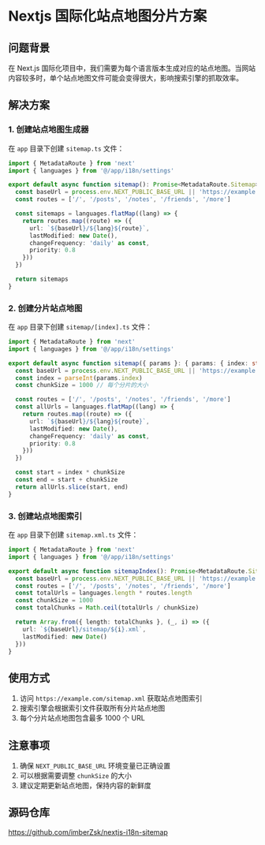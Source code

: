 
# Nextjs 国际化站点地图分片方案

## 问题背景

在 Next.js 国际化项目中，我们需要为每个语言版本生成对应的站点地图。当网站内容较多时，单个站点地图文件可能会变得很大，影响搜索引擎的抓取效率。

## 解决方案

### 1. 创建站点地图生成器

在 `app` 目录下创建 `sitemap.ts` 文件：

```ts
import { MetadataRoute } from 'next'
import { languages } from '@/app/i18n/settings'

export default async function sitemap(): Promise<MetadataRoute.Sitemap> {
  const baseUrl = process.env.NEXT_PUBLIC_BASE_URL || 'https://example.com'
  const routes = ['/', '/posts', '/notes', '/friends', '/more']

  const sitemaps = languages.flatMap((lang) => {
    return routes.map((route) => ({
      url: `${baseUrl}/${lang}${route}`,
      lastModified: new Date(),
      changeFrequency: 'daily' as const,
      priority: 0.8
    }))
  })

  return sitemaps
}
```

### 2. 创建分片站点地图

在 `app` 目录下创建 `sitemap/[index].ts` 文件：

```ts
import { MetadataRoute } from 'next'
import { languages } from '@/app/i18n/settings'

export default async function sitemap({ params }: { params: { index: string } }): Promise<MetadataRoute.Sitemap> {
  const baseUrl = process.env.NEXT_PUBLIC_BASE_URL || 'https://example.com'
  const index = parseInt(params.index)
  const chunkSize = 1000 // 每个分片的大小

  const routes = ['/', '/posts', '/notes', '/friends', '/more']
  const allUrls = languages.flatMap((lang) => {
    return routes.map((route) => ({
      url: `${baseUrl}/${lang}${route}`,
      lastModified: new Date(),
      changeFrequency: 'daily' as const,
      priority: 0.8
    }))
  })

  const start = index * chunkSize
  const end = start + chunkSize
  return allUrls.slice(start, end)
}
```

### 3. 创建站点地图索引

在 `app` 目录下创建 `sitemap.xml.ts` 文件：

```ts
import { MetadataRoute } from 'next'
import { languages } from '@/app/i18n/settings'

export default async function sitemapIndex(): Promise<MetadataRoute.SitemapIndex> {
  const baseUrl = process.env.NEXT_PUBLIC_BASE_URL || 'https://example.com'
  const routes = ['/', '/posts', '/notes', '/friends', '/more']
  const totalUrls = languages.length * routes.length
  const chunkSize = 1000
  const totalChunks = Math.ceil(totalUrls / chunkSize)

  return Array.from({ length: totalChunks }, (_, i) => ({
    url: `${baseUrl}/sitemap/${i}.xml`,
    lastModified: new Date()
  }))
}
```

## 使用方式

1. 访问 `https://example.com/sitemap.xml` 获取站点地图索引
2. 搜索引擎会根据索引文件获取所有分片站点地图
3. 每个分片站点地图包含最多 1000 个 URL

## 注意事项

1. 确保 `NEXT_PUBLIC_BASE_URL` 环境变量已正确设置
2. 可以根据需要调整 `chunkSize` 的大小
3. 建议定期更新站点地图，保持内容的新鲜度

## 源码仓库

https://github.com/imberZsk/nextjs-i18n-sitemap
